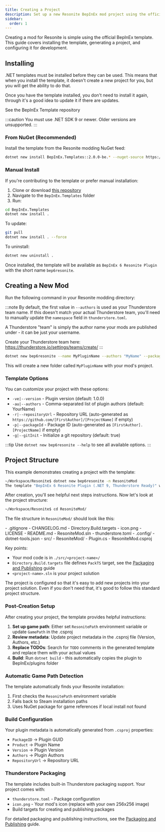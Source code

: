 ```yaml
---
title: Creating a Project
description: Set up a new Resonite BepInEx mod project using the official template.
sidebar:
  order: 1
---
```



Creating a mod for Resonite is simple using the official BepInEx template. This guide covers installing the template, generating a project, and configuring it for development.

## Installing

.NET templates must be installed before they can be used. This means that when you install the template, it doesn't create a new project for you, but you will get the ability to do that.

Once you have the template installed, you don't need to install it again, through it's a good idea to update it if there are updates.

<LinkButton href="https://github.com/ResoniteModding/BepInEx.Templates" variant="minimal" icon="external">
  See the BepInEx Template repository
</LinkButton>

:::caution
You must use .NET SDK 9 or newer. Older versions are unsupported.
:::

### From NuGet (Recommended)

Install the template from the Resonite modding NuGet feed:

```bash
dotnet new install BepInEx.Templates::2.0.0-be.* --nuget-source https://nuget-modding.resonite.net/v3/index.json
```

### Manual Install

If you're contributing to the template or prefer manual installation:

1. Clone or download [this repository](<https://github.com/ResoniteModding/BepInEx.Templates>)
2. Navigate to the `BepInEx.Templates` folder
3. Run:

```bash
cd BepInEx.Templates
dotnet new install .
```

To update:

```bash
git pull
dotnet new install . --force
```

To uninstall:

```bash
dotnet new uninstall .
```

Once installed, the template will be available as `BepInEx 6 Resonite Plugin` with the short name `bep6resonite`.

## Creating a New Mod

Run the following command in your Resonite modding directory:

:::note
By default, the first value in `--authors` is used as your Thunderstore team name. If this doesn't match your actual Thunderstore team, you'll need to manually update the `namespace` field in `thunderstore.toml`.

A Thunderstore "team" is simply the author name your mods are published under - it can be just your username.

Create your Thunderstore team here: https://thunderstore.io/settings/teams/create/
:::

```bash
dotnet new bep6resonite --name MyPluginName --authors "MyName" --packageId net.myname.mypluginmame --repositoryUrl "https://github.com/myuser/mymod"
```

This will create a new folder called `MyPluginName` with your mod's project.

### Template Options

You can customize your project with these options:

- `-ve|--version` - Plugin version (default: 1.0.0)
- `-au|--authors` - Comma-separated list of plugin authors (default: YourName) 
- `-r|--repositoryUrl` - Repository URL (auto-generated as `https://github.com/[FirstAuthor]/[ProjectName]` if empty)
- `-p|--packageId` - Package ID (auto-generated as `[FirstAuthor].[ProjectName]` if empty)
- `-g|--gitInit` - Initialize a git repository (default: true)

:::tip
Use `dotnet new bep6resonite --help` to see all available options.
:::

## Project Structure

This example demonstrates creating a project with the template:

```bash
~/Workspace/Resonite$ dotnet new bep6resonite -n ResoniteMod
The template "BepInEx 6 Resonite Plugin (.NET 9, Thunderstore Ready)" was created successfully.
```

After creation, you'll see helpful next steps instructions. Now let's look at the project structure:

```bash
~/Workspace/Resonite$ cd ResoniteMod/
```

The file structure in `ResoniteMod/` should look like this:

<FileTree>
- .gitignore
- CHANGELOG.md
- Directory.Build.targets
- icon.png
- LICENSE
- README.md
- ResoniteMod.sln
- thunderstore.toml
- .config/
  - dotnet-tools.json
- src/
  - ResoniteMod/
    - Plugin.cs
    - ResoniteMod.csproj
</FileTree>

Key points:

- Your mod code is in `./src/<project-name>/`
- `Directory.Build.targets` file defines `PackTS` target, see the [Packaging and Publishing](/creating-a-mod/packaging-and-publishing) guide
- `<project-name>.sln` is your project solution

The project is configured so that it's easy to add new projects into your project solution. Even if you don't need that, it's good to follow this standard project structure.

### Post-Creation Setup

After creating your project, the template provides helpful instructions:

1. **Set up game path**: Either set `ResonitePath` environment variable or update `GamePath` in the .csproj
2. **Review metadata**: Update project metadata in the .csproj file (Version, Authors, etc.)
3. **Replace TODOs**: Search for `TODO` comments in the generated template and replace them with your actual values
4. **Build**: Run `dotnet build` - this automatically copies the plugin to BepInEx/plugins folder

### Automatic Game Path Detection

The template automatically finds your Resonite installation:
1. First checks the `ResonitePath` environment variable
2. Falls back to Steam installation paths
3. Uses NuGet package for game references if local install not found

### Build Configuration

Your plugin metadata is automatically generated from `.csproj` properties:
- `PackageID` → Plugin GUID
- `Product` → Plugin Name
- `Version` → Plugin Version
- `Authors` → Plugin Authors
- `RepositoryUrl` → Repository URL

### Thunderstore Packaging

The template includes built-in Thunderstore packaging support. Your project comes with:
- `thunderstore.toml` - Package configuration
- `icon.png` - Your mod's icon (replace with your own 256x256 image)
- Build targets for creating and publishing packages

For detailed packaging and publishing instructions, see the [Packaging and Publishing](/creating-a-mod/packaging-and-publishing) guide.

<LinkCard
  title="Writing Code"
  href="/creating-a-mod/writing-code"
  description="Write your first lines of code in your new mod project"
/>

<LinkCard
  title="Publishing Your Mod"
  href="/creating-a-mod/packaging-and-publishing"
  description="Upload your mod for everyone to download!"
/>
